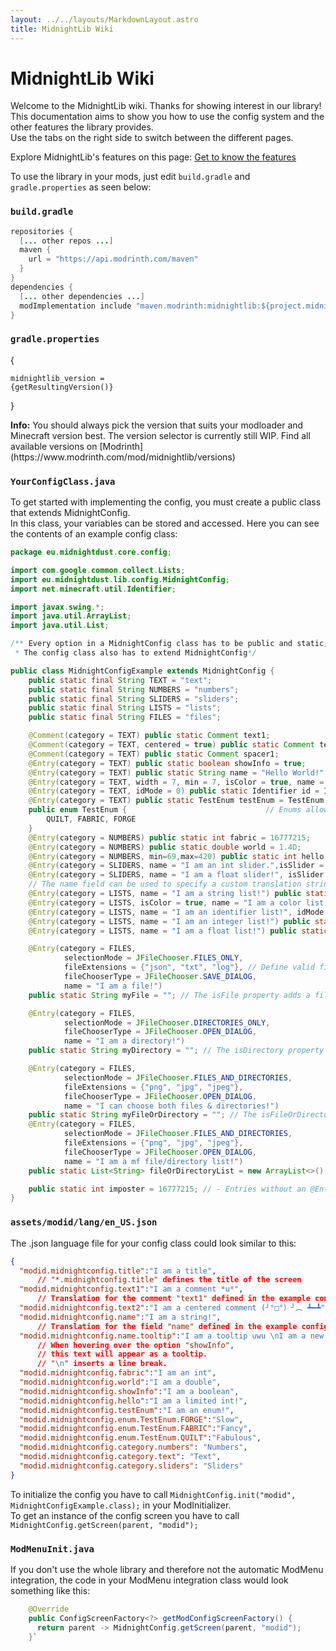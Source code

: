 ```yaml
---
layout: ../../layouts/MarkdownLayout.astro
title: MidnightLib Wiki
---
```



# MidnightLib Wiki

Welcome to the MidnightLib wiki. Thanks for showing interest in our library!  
This documentation aims to show you how to use the config system and the other features the library provides.  
Use the tabs on the right side to switch between the different pages.

Explore MidnightLib's features on this page:
[Get to know the features](/midnightlib)

To use the library in your mods, just edit `build.gradle` and `gradle.properties` as seen below:
### `build.gradle`
```java
repositories {
  [... other repos ...]
  maven {
    url = "https://api.modrinth.com/maven"
  }
}
dependencies {  
  [... other dependencies ...]  
  modImplementation include "maven.modrinth:midnightlib:${project.midnightlib_version}"  
}
```
### `gradle.properties`
<VersionDropdown></VersionDropdown>
{<pre><code className="language-java">midnightlib_version = {getResultingVersion()}</code></pre>}

<Notification type="info">
  <Icon name="ion:information-circle-outline" />
  <p>
    <strong>Info:</strong> You should always pick the version that suits your modloader and Minecraft version best.  
    The version selector is currently still WIP.  
    Find all available versions on [Modrinth](https://www.modrinth.com/mod/midnightlib/versions)
  </p>
</Notification>  

### `YourConfigClass.java`
To get started with implementing the config, you must create a public class that extends MidnightConfig.  
In this class, your variables can be stored and accessed. Here you can see the contents of an example config class:
```java
package eu.midnightdust.core.config;

import com.google.common.collect.Lists;
import eu.midnightdust.lib.config.MidnightConfig;
import net.minecraft.util.Identifier;

import javax.swing.*;
import java.util.ArrayList;
import java.util.List;

/** Every option in a MidnightConfig class has to be public and static, so we can access it from other classes.
 * The config class also has to extend MidnightConfig*/

public class MidnightConfigExample extends MidnightConfig {
    public static final String TEXT = "text";
    public static final String NUMBERS = "numbers";
    public static final String SLIDERS = "sliders";
    public static final String LISTS = "lists";
    public static final String FILES = "files";

    @Comment(category = TEXT) public static Comment text1;                       // Comments are rendered like an option without a button and are excluded from the config file
    @Comment(category = TEXT, centered = true) public static Comment text2;      // Centered comments are the same as normal ones - just centered!
    @Comment(category = TEXT) public static Comment spacer1;                     // Comments containing the word "spacer" will just appear as a blank line
    @Entry(category = TEXT) public static boolean showInfo = true;               // Example for a boolean option
    @Entry(category = TEXT) public static String name = "Hello World!";          // Example for a string option, which is in a category!
    @Entry(category = TEXT, width = 7, min = 7, isColor = true, name = "I am a color!") public static String titleColor = "#ffffff"; // The isColor property adds a color chooser for a hexadecimal color
    @Entry(category = TEXT, idMode = 0) public static Identifier id = Identifier.ofVanilla("diamond");          // Example for an identifier with matching items displayed next to it!
    @Entry(category = TEXT) public static TestEnum testEnum = TestEnum.FABRIC;   // Example for an enum option
    public enum TestEnum {                               // Enums allow the user to cycle through predefined options
        QUILT, FABRIC, FORGE
    }
    @Entry(category = NUMBERS) public static int fabric = 16777215;                 // Example for an int option
    @Entry(category = NUMBERS) public static double world = 1.4D;                   // Example for a double option
    @Entry(category = NUMBERS, min=69,max=420) public static int hello = 420;   // - The entered number has to be larger than 69 and smaller than 420
    @Entry(category = SLIDERS, name = "I am an int slider.",isSlider = true, min = 0, max = 100) public static int intSlider = 35; // Int fields can also be displayed as a Slider
    @Entry(category = SLIDERS, name = "I am a float slider!", isSlider = true, min = 0f, max = 1f, precision = 1000) public static float floatSlider = 0.24f; // And so can floats! Precision defines the amount of decimal places
    // The name field can be used to specify a custom translation string or plain text
    @Entry(category = LISTS, name = "I am a string list!") public static List<String> stringList = Lists.newArrayList("String1", "String2"); // Array String Lists are also supported
    @Entry(category = LISTS, isColor = true, name = "I am a color list!") public static List<String> colorList = Lists.newArrayList("#ac5f99", "#11aa44"); // Lists also support colors
    @Entry(category = LISTS, name = "I am an identifier list!", idMode = 1) public static List<Identifier> idList = Lists.newArrayList(Identifier.ofVanilla("dirt")); // A list of block identifiers
    @Entry(category = LISTS, name = "I am an integer list!") public static List<Integer> intList = Lists.newArrayList(69, 420);
    @Entry(category = LISTS, name = "I am a float list!") public static List<Float> floatList = Lists.newArrayList(4.1f, -1.3f, -1f);

    @Entry(category = FILES,
            selectionMode = JFileChooser.FILES_ONLY,
            fileExtensions = {"json", "txt", "log"}, // Define valid file extensions
            fileChooserType = JFileChooser.SAVE_DIALOG,
            name = "I am a file!")
    public static String myFile = ""; // The isFile property adds a file picker button

    @Entry(category = FILES,
            selectionMode = JFileChooser.DIRECTORIES_ONLY,
            fileChooserType = JFileChooser.OPEN_DIALOG,
            name = "I am a directory!")
    public static String myDirectory = ""; // The isDirectory property adds a directory picker button

    @Entry(category = FILES,
            selectionMode = JFileChooser.FILES_AND_DIRECTORIES,
            fileExtensions = {"png", "jpg", "jpeg"},
            fileChooserType = JFileChooser.OPEN_DIALOG,
            name = "I can choose both files & directories!")
    public static String myFileOrDirectory = ""; // The isFileOrDirectory property adds a file or directory picker button
    @Entry(category = FILES,
            selectionMode = JFileChooser.FILES_AND_DIRECTORIES,
            fileExtensions = {"png", "jpg", "jpeg"},
            fileChooserType = JFileChooser.OPEN_DIALOG,
            name = "I am a mf file/directory list!")
    public static List<String> fileOrDirectoryList = new ArrayList<>(); // Yes, that's right – you can even have lists of files/directories

    public static int imposter = 16777215; // - Entries without an @Entry or @Comment annotation are ignored
}
```
### `assets/modid/lang/`**`en_US.json`**
The .json language file for your config class could look similar to this:
```json
{
  "modid.midnightconfig.title":"I am a title",
      // "*.midnightconfig.title" defines the title of the screen
  "modid.midnightconfig.text1":"I am a comment *u*",
      // Translation for the comment "text1" defined in the example config
  "modid.midnightconfig.text2":"I am a centered comment (╯°□°）╯︵ ┻━┻",
  "modid.midnightconfig.name":"I am a string!",
      // Translation for the field "name" defined in the example config
  "modid.midnightconfig.name.tooltip":"I am a tooltip uwu \nI am a new line",
      // When hovering over the option "showInfo",
      // this text will appear as a tooltip.
      // "\n" inserts a line break.
  "modid.midnightconfig.fabric":"I am an int",
  "modid.midnightconfig.world":"I am a double",
  "modid.midnightconfig.showInfo":"I am a boolean",
  "modid.midnightconfig.hello":"I am a limited int!",
  "modid.midnightconfig.testEnum":"I am an enum!",
  "modid.midnightconfig.enum.TestEnum.FORGE":"Slow",
  "modid.midnightconfig.enum.TestEnum.FABRIC":"Fancy",
  "modid.midnightconfig.enum.TestEnum.QUILT":"Fabulous",
  "modid.midnightconfig.category.numbers": "Numbers",
  "modid.midnightconfig.category.text": "Text",
  "modid.midnightconfig.category.sliders": "Sliders"
}
```
    
To initialize the config you have to call `MidnightConfig.init("modid", MidnightConfigExample.class);` in your ModInitializer.  
To get an instance of the config screen you have to call `MidnightConfig.getScreen(parent, "modid");`

### `ModMenuInit.java`
If you don't use the whole library and therefore not the automatic ModMenu integration, the code in your ModMenu integration class would look something like this:
```java 
    @Override
    public ConfigScreenFactory<?> getModConfigScreenFactory() {
      return parent -> MidnightConfig.getScreen(parent, "modid");
    }`
```

<script>
        
        document.addEventListener('alpine:init', () => {
            //Alpine.data('versionSelection', () => ({
            //}))
        })
</script>